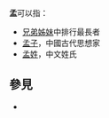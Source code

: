 '''孟'''可以指：
*[[兄弟姊妹|兄弟姊妹]]中排行最長者
* [[孟子|孟子]]，中國古代思想家
* [[孟姓|孟姓]]，中文姓氏

== 參見 ==
* {{Lookfrom}}

{{disambig|Cat=一字消歧義}}